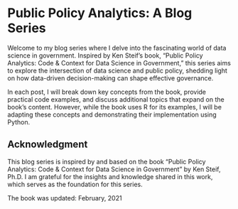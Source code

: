 # Public Policy Analytics: A Blog Series

Welcome to my blog series where I delve into the fascinating world of data science in government. Inspired by Ken Steif's book, "Public Policy Analytics: Code & Context for Data Science in Government," this series aims to explore the intersection of data science and public policy, shedding light on how data-driven decision-making can shape effective governance.

In each post, I will break down key concepts from the book, provide practical code examples, and discuss additional topics that expand on the book's content. However, while the book uses R for its examples, I will be adapting these concepts and demonstrating their implementation using Python. 

## Acknowledgment

This blog series is inspired by and based on the book "Public Policy Analytics: Code & Context for Data Science in Government" by Ken Steif, Ph.D. I am grateful for the insights and knowledge shared in this work, which serves as the foundation for this series.

The book was updated: February, 2021
